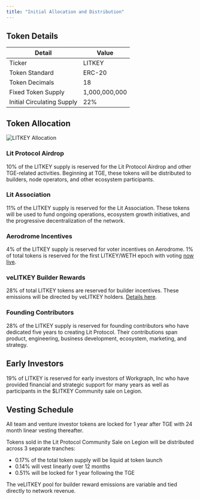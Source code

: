 ```yaml
---
title: "Initial Allocation and Distribution"
---
```


## Token Details

| Detail | Value |
|--------|--------|
| Ticker | LITKEY |
| Token Standard | ERC-20 |
| Token Decimals | 18 |
| Fixed Token Supply | 1,000,000,000 |
| Initial Circulating Supply | 22% |

## Token Allocation

![LITKEY Allocation](/images/tokenAllocation.png)

### Lit Protocol Airdrop

10% of the LITKEY supply is reserved for the Lit Protocol Airdrop and other TGE-related activities. Beginning at TGE, these tokens will be distributed to builders, node operators, and other ecosystem participants.

### Lit Association

11% of the LITKEY supply is reserved for the Lit Association. These tokens will be used to fund ongoing operations, ecosystem growth initiatives, and the progressive decentralization of the network.

### Aerodrome Incentives

4% of the LITKEY supply is reserved for voter incentives on Aerodrome. 1% of total tokens is reserved for the first LITKEY/WETH epoch with voting [now live](https://aerodrome.finance/vote).

### veLITKEY Builder Rewards

28% of total LITKEY tokens are reserved for builder incentives. These emissions will be directed by veLITKEY holders. [Details here](https://litprotocol.discourse.group/t/lip-001-velitkey-a-token-model-for-sovereign-economic-development/14).

### Founding Contributors

28% of the LITKEY supply is reserved for founding contributors who have dedicated five years to creating Lit Protocol. Their contributions span product, engineering, business development, ecosystem, marketing, and strategy.

## Early Investors

19% of LITKEY is reserved for early investors of Workgraph, Inc who have provided financial and strategic support for many years as well as participants in the $LITKEY Community sale on Legion.

## Vesting Schedule

All team and venture investor tokens are locked for 1 year after TGE with 24 month linear vesting thereafter.

Tokens sold in the Lit Protocol Community Sale on Legion will be distributed across 3 separate tranches:

- 0.17% of the total token supply will be liquid at token launch
- 0.14% will vest linearly over 12 months
- 0.51% will be locked for 1 year following the TGE

The veLITKEY pool for  builder reward emissions are variable and tied directly to network revenue. 